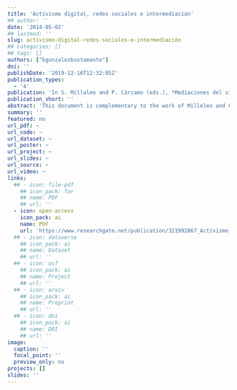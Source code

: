 ```yaml
---
title: 'Activismo digital, redes sociales e intermediación'
## author: ''
date: '2014-05-02'
## lastmod: ''
slug: activismo-digital-redes-sociales-e-intermediación
## categories: []
## tags: []
authors: ["bgonzalezbustamante"]
doi: ''
publishDate: '2019-12-16T12:32:05Z'
publication_types:
  - '4'
publication: 'In S. Millaleo and P. Cárcamo (eds.), *Mediaciones del sistema político frente al activismo digital*. Santiago: FDD'
publication_short: ''
abstract: 'This document is complementary to the work of Milleleo and Cárcamo. Therefore, it is not developed following the classical scheme of a research article. The structure is more similar to an essay based on several sections that reflect the theoretical-descriptive trip developed by the authors. In the parts, new theoretical frameworks are linked, new data is added, and further relevant questions are proposed.'
summary: ''
featured: no
url_pdf: ~
url_code: ~
url_dataset: ~
url_poster: ~
url_project: ~
url_slides: ~
url_source: ~
url_video: ~
links:
  ## - icon: file-pdf
    ## icon_pack: far
    ## name: PDF
    ## url: ''
  - icon: open-access 
    icon_pack: ai
    name: PDF
    url: 'https://www.researchgate.net/publication/321992867_Activismo_digital_redes_sociales_e_intermediacion'
  ## - icon: dataverse
    ## icon_pack: ai
    ## name: Dataset
    ## url: ''
  ## - icon: osf
    ## icon_pack: ai
    ## name: Project
    ## url: ''
  ## - icon: arxiv
    ## icon_pack: ai
    ## name: Preprint
    ## url: ''
  ## - icon: doi
    ## icon_pack: ai
    ## name: DOI
    ## url: ''
image:
  caption: ''
  focal_point: ''
  preview_only: no
projects: []
slides: ''
---
```

